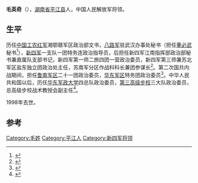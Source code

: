 '''毛英奇'''（{{bd|1919年|9月|1998年}}），[[湖南省|湖南省]][[平江县|平江县]]人，中国人民解放军将领。

==生平==
历任[[中国工农红军|中国工农红军]]湘鄂赣军区政治部文书，[[八路军|八路军]]驻武汉办事处秘书（担任[[董必武|董必武]]秘书<ref>{{cite news|title=董必武秘书毛英奇:午夜送寒衣过家门不入|url=http://history.voc.com.cn/article/201306/201306270956359000.html|accessdate=2015-05-10|work=VOC|deadurl=yes|archiveurl=https://web.archive.org/web/20150518082548/http://history.voc.com.cn/article/201306/201306270956359000.html|archivedate=2015-05-18}}</ref>），[[新四军|新四军]]一支队一团特务连政治指导员，后担任新四军江南指挥部政治部秘书兼直属队支部书记，新四军第一师二旅四团一营政治委员，新四军第三师兼苏北军区盐东独立团政治处主任，苏南军分区作战科科长兼团参谋长<ref>{{cite book|title=溧水县志|url=http://books.google.com/books?id=L91KAQAAIAAJ|year=1990|publisher=江苏人民出版社|page=477}}</ref>。第二次国共内战期间，担任[[鲁南军区|鲁南军区]]二十一团政治委员，[[华东军区|华东军区]]特务团政治委员<ref name="王辅一2002">{{cite book|author=王辅一|title=华东军区第三野战军简史|url=http://books.google.com/books?id=TZ-EAAAAIAAJ|year=2002|publisher=中共党史出版社|isbn=978-7-80136-768-6|page=613}}</ref>。中华人民共和国以后，历任[[华东军政大学|华东军政大学]]四总队政治委员，[[第三高级步校|第三高级步校]]三大队政治委员，总高级步校战术教授会副主任<ref name="潘益民潘蕤2007">{{cite book|author1=潘益民|author2=潘蕤|title=陳方恪年譜|url=http://books.google.com/books?id=wA9LAQAAIAAJ|year=2007|publisher=江西人民出版社}}</ref>。

1998年去世。

==参考==
{{reflist}}
{{中国政治人物小作品}}
{{DEFAULTSORT:M}}
[[Category:毛姓|Category:毛姓]]
[[Category:平江人|Category:平江人]]
[[Category:新四军将领|Category:新四军将领]]